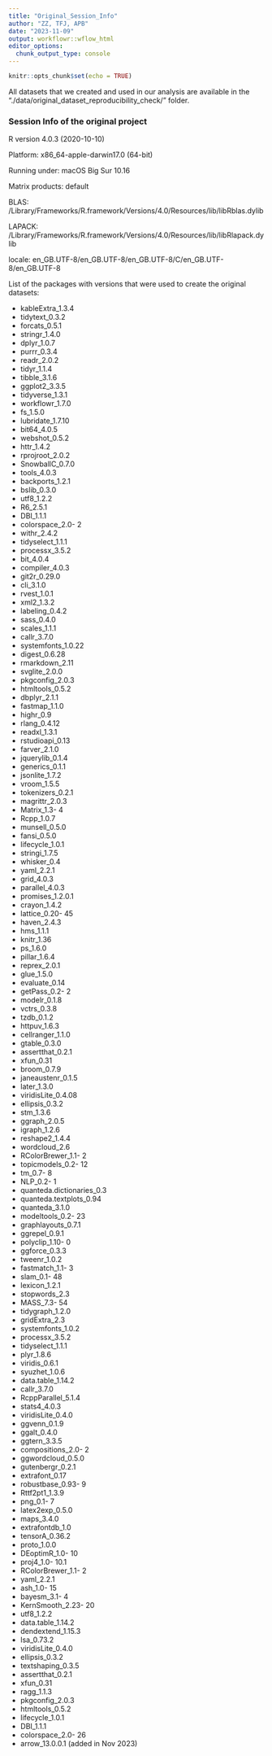 ```yaml
---
title: "Original_Session_Info"
author: "ZZ, TFJ, APB"
date: "2023-11-09"
output: workflowr::wflow_html
editor_options:
  chunk_output_type: console
---
```

```r
knitr::opts_chunk$set(echo = TRUE)
```


All datasets that we created and used in our analysis are available in the "./data/original_dataset_reproducibility_check/" folder.


### Session Info of the original project

R version 4.0.3 (2020-10-10)

Platform: x86_64-apple-darwin17.0 (64-bit)

Running under: macOS Big Sur 10.16


Matrix products: default

BLAS:   /Library/Frameworks/R.framework/Versions/4.0/Resources/lib/libRblas.dylib

LAPACK: /Library/Frameworks/R.framework/Versions/4.0/Resources/lib/libRlapack.dylib


locale:
en_GB.UTF-8/en_GB.UTF-8/en_GB.UTF-8/C/en_GB.UTF-8/en_GB.UTF-8


List of the packages with versions that were used to create the original datasets:

- kableExtra_1.3.4
- tidytext_0.3.2
- forcats_0.5.1
- stringr_1.4.0
- dplyr_1.0.7
- purrr_0.3.4
- readr_2.0.2
- tidyr_1.1.4
- tibble_3.1.6
- ggplot2_3.3.5
- tidyverse_1.3.1
- workflowr_1.7.0
- fs_1.5.0
- lubridate_1.7.10
- bit64_4.0.5
- webshot_0.5.2
- httr_1.4.2
- rprojroot_2.0.2
- SnowballC_0.7.0
- tools_4.0.3
- backports_1.2.1
- bslib_0.3.0
- utf8_1.2.2
- R6_2.5.1
- DBI_1.1.1
- colorspace_2.0- 2
- withr_2.4.2
- tidyselect_1.1.1
- processx_3.5.2
- bit_4.0.4
- compiler_4.0.3
- git2r_0.29.0
- cli_3.1.0
- rvest_1.0.1
- xml2_1.3.2
- labeling_0.4.2
- sass_0.4.0
- scales_1.1.1
- callr_3.7.0
- systemfonts_1.0.22
- digest_0.6.28
- rmarkdown_2.11
- svglite_2.0.0
- pkgconfig_2.0.3
- htmltools_0.5.2
- dbplyr_2.1.1
- fastmap_1.1.0
- highr_0.9
- rlang_0.4.12
- readxl_1.3.1
- rstudioapi_0.13
- farver_2.1.0
- jquerylib_0.1.4
- generics_0.1.1
- jsonlite_1.7.2
- vroom_1.5.5
- tokenizers_0.2.1
- magrittr_2.0.3
- Matrix_1.3- 4
- Rcpp_1.0.7
- munsell_0.5.0
- fansi_0.5.0
- lifecycle_1.0.1
- stringi_1.7.5
- whisker_0.4
- yaml_2.2.1
- grid_4.0.3
- parallel_4.0.3
- promises_1.2.0.1
- crayon_1.4.2
- lattice_0.20- 45
- haven_2.4.3
- hms_1.1.1
- knitr_1.36
- ps_1.6.0
- pillar_1.6.4
- reprex_2.0.1
- glue_1.5.0
- evaluate_0.14
- getPass_0.2- 2
- modelr_0.1.8
- vctrs_0.3.8
- tzdb_0.1.2
- httpuv_1.6.3
- cellranger_1.1.0
- gtable_0.3.0
- assertthat_0.2.1
- xfun_0.31
- broom_0.7.9
- janeaustenr_0.1.5
- later_1.3.0
- viridisLite_0.4.08
- ellipsis_0.3.2
- stm_1.3.6
- ggraph_2.0.5
- igraph_1.2.6
- reshape2_1.4.4
- wordcloud_2.6
- RColorBrewer_1.1- 2
- topicmodels_0.2- 12
- tm_0.7- 8
- NLP_0.2- 1
- quanteda.dictionaries_0.3
- quanteda.textplots_0.94
- quanteda_3.1.0
- modeltools_0.2- 23
- graphlayouts_0.7.1
- ggrepel_0.9.1
- polyclip_1.10- 0
- ggforce_0.3.3
- tweenr_1.0.2
- fastmatch_1.1- 3
- slam_0.1- 48
- lexicon_1.2.1
- stopwords_2.3
- MASS_7.3- 54
- tidygraph_1.2.0
- gridExtra_2.3
- systemfonts_1.0.2
- processx_3.5.2
- tidyselect_1.1.1
- plyr_1.8.6
- viridis_0.6.1
- syuzhet_1.0.6
- data.table_1.14.2
- callr_3.7.0
- RcppParallel_5.1.4
- stats4_4.0.3
- viridisLite_0.4.0
- ggvenn_0.1.9
- ggalt_0.4.0
- ggtern_3.3.5
- compositions_2.0- 2
- ggwordcloud_0.5.0
- gutenbergr_0.2.1
- extrafont_0.17
- robustbase_0.93- 9
- Rttf2pt1_1.3.9
- png_0.1- 7
- latex2exp_0.5.0
- maps_3.4.0
- extrafontdb_1.0
- tensorA_0.36.2
- proto_1.0.0
- DEoptimR_1.0- 10
- proj4_1.0- 10.1
- RColorBrewer_1.1- 2
- yaml_2.2.1
- ash_1.0- 15
- bayesm_3.1- 4
- KernSmooth_2.23- 20
- utf8_1.2.2
- data.table_1.14.2
- dendextend_1.15.3
- lsa_0.73.2
- viridisLite_0.4.0
- ellipsis_0.3.2
- textshaping_0.3.5
- assertthat_0.2.1
- xfun_0.31
- ragg_1.1.3
- pkgconfig_2.0.3
- htmltools_0.5.2
- lifecycle_1.0.1
- DBI_1.1.1
- colorspace_2.0- 26
- arrow_13.0.0.1 (added in Nov 2023)


